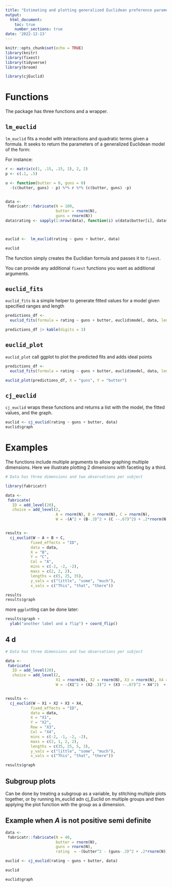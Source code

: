 ```yaml
---
title: "Estimating and plotting generalized Euclidean preference parameters from conjoint data"
output: 
  html_document:
    toc: true
    number_sections: true
date: '2022-12-13'
---
```


```r
knitr::opts_chunk$set(echo = TRUE)
library(knitr)
library(fixest)
library(tidyverse)
library(broom)
```


```r
library(cjEuclid)
```


# Functions

The package has three functions and a wrapper.

## `lm_euclid` 

`lm_euclid`  fits a model with interactions and quadratic terms given a formula. It seeks to return the parameters of a generalized Euclidean model of the form:



For instance:

```r

r <- matrix(c(1, .15, .15, 2), 2, 2)
p <- c(.1, .5)

u <- function(butter = 0, guns = 0)
  -(c(butter, guns) - p) %*% r %*% (c(butter, guns) -p)


data <-
 fabricatr::fabricate(N = 100,
                      butter = rnorm(N), 
                      guns = rnorm(N))
data$rating <- sapply(1:nrow(data), function(i) u(data$butter[i], data$guns[i]))



euclid <-  lm_euclid(rating ~ guns + butter, data)

euclid


```
The function simply creates the Euclidian formula and passes it to `fixest`. 

You can provide any additional `fixest` functions you want as additional arguments.


## `euclid_fits`

`euclid_fits` is a simple helper to generate fitted values for a model given specified ranges and length

```r

predictions_df <- 
  euclid_fits(formula = rating ~ guns + butter, euclid$model, data, lengths = c(2,3))

predictions_df |> kable(digits = 3)
```


## `euclid_plot`

`euclid_plot` call ggplot to plot the predicted fits and adds ideal points

```r

predictions_df <- 
  euclid_fits(formula = rating ~ guns + butter, euclid$model, data, lengths = c(20,20))

euclid_plot(predictions_df, X = "guns", Y = "butter")

```

## `cj_euclid`


 `cj_euclid` wraps these functions and returns a list with the model, the fitted values, and the graph.
 
 

```r

euclid <- cj_euclid(rating ~ guns + butter, data)
euclid$graph


```

# Examples

The functions include multiple arguments to allow graphing multiple dimensions.  Here we illustrate plotting 2 dimensions with faceting by a third.

```r

# Data has three dimensions and two observations per subject

library(fabricatr)

data <-
 fabricate(
   ID = add_level(20),
   choice = add_level(2,
                      A = rnorm(N), B = rnorm(N), C = rnorm(N),
                      W = -(A^2 + (B-.3)^2 + (C --.67)^2) + .2*rnorm(N) + .5*A*B))


results <- 
  cj_euclid(W ~ A + B + C,
           fixed_effects = "ID",
           data = data,
           X = "B",
           Y = "C",
           Col = "A",
           mins = c(-2, -2, -2),
           maxs = c(2, 2, 2),
           lengths = c(5, 25, 35),
           y_vals = c("little", "some", "much"),
           x_vals = c("This", "that", "there"))

results
results$graph
```

more `ggplot`ting can be done later:

```r
results$graph + 
  ylab("another label and a flip") + coord_flip() 

```


## 4 d

```r

# Data has three dimensions and two observations per subject

data <-
 fabricate(
   ID = add_level(20),
   choice = add_level(2,
                      X1 = rnorm(N), X2 = rnorm(N), X3 = rnorm(N), X4 = rnorm(N), 
                      W = -(X1^2 + (X2-.3)^2 + (X3 --.67)^2 + X4^2)  + .2*rnorm(N)))


results <- 
  cj_euclid(W ~ X1 + X2 + X3 + X4,
           fixed_effects = "ID",
           data = data,
           X = "X1",
           Y = "X2",
           Row = "X3",
           Col = "X4",
           mins = c(-2, -1, -2, -2),
           maxs = c(2, 1, 2, 2),
           lengths = c(35, 25, 5, 3),
           y_vals = c("little", "some", "much"),
           x_vals = c("This", "that", "there"))

results$graph
```


## Subgroup plots

Can be done by treating a subgroup as a variable, by stitching multiple plots together, or by running lm_euclid adn cj_Euclid on multiple groups and then applying the plot function with the group as a dimension.


## Example when $A$ is not positive semi definite

```r
data <-
 fabricatr::fabricate(N = 40,
                      butter = rnorm(N), 
                      guns = rnorm(N),
                      rating  = -(butter^2 - (guns-.3)^2 + .2*rnorm(N)))

euclid <- cj_euclid(rating ~ guns + butter, data)

euclid

euclid$graph


```
